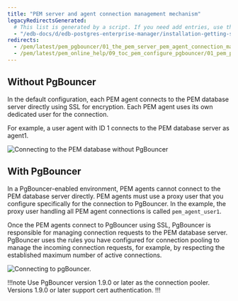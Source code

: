 ```yaml
---
title: "PEM server and agent connection management mechanism"
legacyRedirectsGenerated:
  # This list is generated by a script. If you need add entries, use the `legacyRedirects` key.
  - "/edb-docs/d/edb-postgres-enterprise-manager/installation-getting-started/pgbouncer-configuration-guide/8.0/the_pem_server_pem_agent_connection_management_mechanism.html"
redirects:
  - /pem/latest/pem_pgbouncer/01_the_pem_server_pem_agent_connection_management_mechanism/
  - /pem/latest/pem_online_help/09_toc_pem_configure_pgbouncer/01_pem_pgbouncer_server_agent_connection/
---
```


## Without PgBouncer

In the default configuration, each PEM agent connects to the PEM database server directly using SSL for encryption. Each PEM agent uses its own dedicated user for the connection. 

For example, a user agent with ID 1 connects to the PEM database server as agent1.

![Connecting to the PEM database without PgBouncer](../../images/pem_without_pgbouncer.png)

## With PgBouncer

In a PgBouncer-enabled environment, PEM agents cannot connect to the PEM database server directly. PEM agents must use a proxy user that you configure specifically for the connection to PgBouncer. In the example, the proxy user handling all PEM agent connections is called `pem_agent_user1`.

Once the PEM agents connect to PgBouncer using SSL, PgBouncer is responsible for managing connection requests to the PEM database server. PgBouncer uses the rules you have configured for connection pooling to manage the incoming connection requests, for example, by respecting the established maximum number of active connections.

![Connecting to pgBouncer.](../../images/pem_with_pgbouncer.png)

!!!note 
   Use PgBouncer version 1.9.0 or later as the connection pooler. Versions 1.9.0 or later support cert authentication.
!!!

